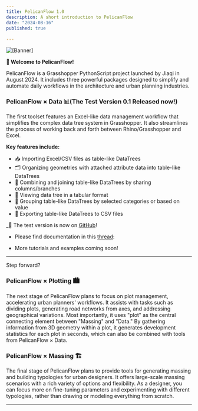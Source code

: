 ```yaml
---
title: PelicanFlow 1.0
description: A short introduction to PelicanFlow
date: "2024-08-16"
published: true
  
---
```


![[Banner]](https://github.com/UntitledPenguin/chronark.com/blob/main/public/images/PelicanFlowDataBanner.png?raw=true)


**🎉 Welcome to PelicanFlow!**  

PelicanFlow is a Grasshopper PythonScript project launched by Jiaqi in August 2024. It includes three powerful packages designed to simplify and automate daily workflows in the architecture and urban planning industries.


### PelicanFlow × Data 📊(The Test Version 0.1 Released now!)

The first toolset features an Excel-like data management workflow that simplifies the complex data tree system in Grasshopper. It also streamlines the process of working back and forth between Rhino/Grasshopper and Excel.

**Key features include:**

- 📥 Importing Excel/CSV files as table-like DataTrees
- 🗂 Organizing geometries with attached attribute data into table-like DataTrees
- 🔗 Combining and joining table-like DataTrees by sharing columns/branches
- 👀 Viewing data tree in a tabular format 
- 📑 Grouping table-like DataTrees by selected categories or based on value
- 💾 Exporting table-like DataTrees to CSV files

_🚀 The test version is now on [GitHub](https://github.com/UntitledPenguin/PelicanFlow)! 

- Please find documentation in this [thread](https://pelicanflow.vercel.app/projects/Documentation):

- More tutorials and examples coming soon!

---
Step forward?

### PelicanFlow × Plotting 🏙️ 

The next stage of PelicanFlow plans to focus on plot management, accelerating urban planners' workflows. It assists with tasks such as dividing plots, generating road networks from axes, and addressing geographical variations. Most importantly, it uses "plot" as the central connecting element between "Massing" and "Data." By gathering information from 3D geometry within a plot, it generates development statistics for each plot in seconds, which can also be combined with tools from PelicanFlow × Data.

### PelicanFlow × Massing 🏗️

The final stage of PelicanFlow plans to provide tools for generating massing and building typologies for urban designers. It offers large-scale massing scenarios with a rich variety of options and flexibility. As a designer, you can focus more on fine-tuning parameters and experimenting with different typologies, rather than drawing or modeling everything from scratch.

---
